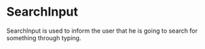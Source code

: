 

<Meta title="Design System/ui/SearchInput" component={SearchInput} />

# SearchInput

SearchInput is used to inform the user that he is going to search for something through typing.

<Preview withToolbar>
  <Story name="default">
    <SearchInput
      placeholder="Placeholder..."
      disabled={boolean('Disabled', false)}
      onChange={action('search-input-change')}
      allowClear={boolean('Allow Clear', false)}
      onPressEnter={action('search-input-press-enter')}
    />
  </Story>
</Preview>
